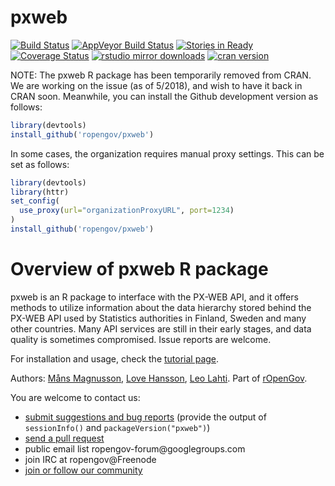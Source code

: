 pxweb
====== 

[![Build Status](https://travis-ci.org/rOpenGov/pxweb.svg?branch=master)](https://travis-ci.org/rOpenGov/pxweb) [![AppVeyor Build Status](https://ci.appveyor.com/api/projects/status/github/MansMeg/pxweb?branch=master&svg=true)](https://ci.appveyor.com/project/MansMeg/pxweb) 
[![Stories in Ready](https://badge.waffle.io/ropengov/pxweb.png?label=TODO)](http://waffle.io/ropengov/pxweb)
[![Coverage Status](https://coveralls.io/repos/rOpenGov/pxweb/badge.svg)](https://coveralls.io/r/rOpenGov/pxweb) [![rstudio mirror downloads](http://cranlogs.r-pkg.org/badges/grand-total/pxweb)](https://github.com/metacran/cranlogs.app)
[![cran version](http://www.r-pkg.org/badges/version/pxweb)](http://cran.rstudio.com/web/packages/pxweb)

NOTE: The pxweb R package has been temporarily removed from CRAN. We are working on the issue (as of 5/2018), and wish to have it back in CRAN soon. Meanwhile, you can install the Github development version as follows:


```r
library(devtools)
install_github('ropengov/pxweb')
```

In some cases, the organization requires manual proxy settings. This can be set as follows:

```r
library(devtools)
library(httr)
set_config(
  use_proxy(url="organizationProxyURL", port=1234)
)
install_github('ropengov/pxweb')
```
 


# Overview of pxweb R package

pxweb is an R package to interface with the PX-WEB API, and it offers
methods to utilize information about the data hierarchy stored behind
the PX-WEB API used by Statistics authorities in Finland, Sweden and
many other countries. Many API services are still in their early
stages, and data quality is sometimes compromised. Issue reports are
welcome.

For installation and usage, check the [tutorial page](https://github.com/rOpenGov/pxweb/blob/master/vignettes/pxweb.md).  

Authors: [Måns Magnusson](https://github.com/MansMeg/), [Love Hansson](https://github.com/LCHansson/), [Leo Lahti](https://github.com/antagomir). Part of [rOpenGov](http://ropengov.github.io/).
  
You are welcome to contact us:

  * [submit suggestions and bug reports](https://github.com/ropengov/pxweb/issues) (provide the output of `sessionInfo()` and `packageVersion("pxweb")`)
  * [send a pull request](https://github.com/ropengov/pxweb/)
  * public email list ropengov-forum@googlegroups.com
  * join IRC at ropengov@Freenode
  * [join or follow our community](http://ropengov.github.io/contribute/)  




